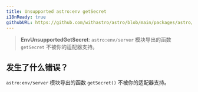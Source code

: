```yaml
---
title: Unsupported astro:env getSecret
i18nReady: true
githubURL: https://github.com/withastro/astro/blob/main/packages/astro/src/core/errors/errors-data.ts
---
```


> **EnvUnsupportedGetSecret**: `astro:env/server` 模块导出的函数 `getSecret` 不被你的适配器支持。

## 发生了什么错误？
`astro:env/server` 模块导出的函数 `getSecret()` 不被你的适配器支持。


